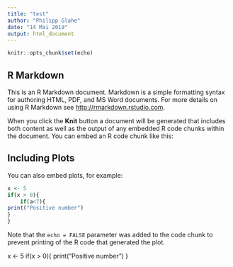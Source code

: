```yaml
---
title: "test"
author: "Philipp Glahe"
date: "14 Mai 2019"
output: html_document
---
```


```r
knitr::opts_chunk$set(echo)
```

## R Markdown

This is an R Markdown document. Markdown is a simple formatting syntax for authoring HTML, PDF, and MS Word documents. For more details on using R Markdown see <http://rmarkdown.rstudio.com>.

When you click the **Knit** button a document will be generated that includes both content as well as the output of any embedded R code chunks within the document. You can embed an R code chunk like this:

## Including Plots

You can also embed plots, for example:

```r
x <- 5
if(x > 0){
    if(a<7){
print("Positive number")
}
}
```

Note that the `echo = FALSE` parameter was added to the code chunk to prevent printing of the R code that generated the plot.


x <- 5
if(x > 0){
print("Positive number")
}